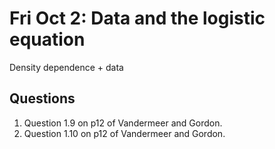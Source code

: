 # Fri Oct 2: Data and the logistic equation

Density dependence + data

## Questions
1. Question 1.9 on p12 of Vandermeer and Gordon.
2. Question 1.10 on p12 of Vandermeer and Gordon.
